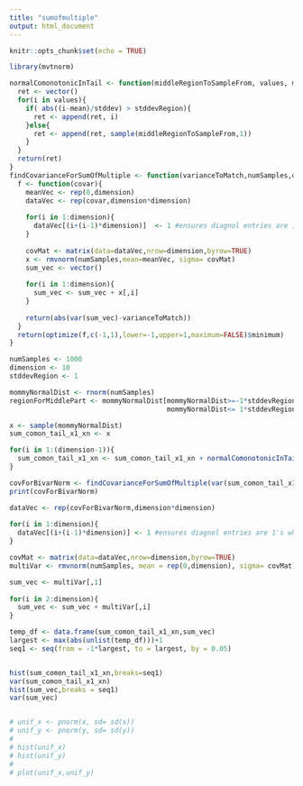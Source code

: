 ```yaml
---
title: "sumofmultiple"
output: html_document
---
```


```r
knitr::opts_chunk$set(echo = TRUE)
```


```r
library(mvtnorm)
```

```r
normalComonotonicInTail <- function(middleRegionToSampleFrom, values, mean,stddev,stddevRegion){
  ret <- vector()
  for(i in values){
    if( abs((i-mean)/stddev) > stddevRegion){
      ret <- append(ret, i)
    }else{
      ret <- append(ret, sample(middleRegionToSampleFrom,1))
    }
  }
  return(ret)
}
findCovarianceForSumOfMultiple <- function(varianceToMatch,numSamples,dimension){
  f <- function(covar){
    meanVec <- rep(0,dimension)
    dataVec <- rep(covar,dimension*dimension)
    
    for(i in 1:dimension){
      dataVec[(i+(i-1)*dimension)]  <- 1 #ensures diagnol entries are 1's when converted to a matrix
    }
    
    covMat <- matrix(data=dataVec,nrow=dimension,byrow=TRUE)
    x <- rmvnorm(numSamples,mean=meanVec, sigma= covMat)
    sum_vec <- vector()
    
    for(i in 1:dimension){
      sum_vec <- sum_vec + x[,i]
    }
    
    return(abs(var(sum_vec)-varianceToMatch))
  }
  return(optimize(f,c(-1,1),lower=-1,upper=1,maximum=FALSE)$minimum)
}


```

```r
numSamples <- 1000
dimension <- 10
stddevRegion <- 1

mommyNormalDist <- rnorm(numSamples)
regionForMiddlePart <- mommyNormalDist[mommyNormalDist>=-1*stddevRegion & 
                                       mommyNormalDist<= 1*stddevRegion  ]

x <- sample(mommyNormalDist)
sum_comon_tail_x1_xn <- x

for(i in 1:(dimension-1)){
  sum_comon_tail_x1_xn <- sum_comon_tail_x1_xn + normalComonotonicInTail(regionForMiddlePart, x, 0, 1, stddevRegion)  
} 

covForBivarNorm <- findCovarianceForSumOfMultiple(var(sum_comon_tail_x1_xn),numSamples,dimension)
print(covForBivarNorm)

dataVec <- rep(covForBivarNorm,dimension*dimension)
    
for(i in 1:dimension){
  dataVec[(i+(i-1)*dimension)] <- 1 #ensures diagnol entries are 1's when converted to a matrix
}

covMat <- matrix(data=dataVec,nrow=dimension,byrow=TRUE)
multiVar <- rmvnorm(numSamples, mean = rep(0,dimension), sigma= covMat)

sum_vec <- multiVar[,1]
    
for(i in 2:dimension){
  sum_vec <- sum_vec + multiVar[,i]
}

temp_df <- data.frame(sum_comon_tail_x1_xn,sum_vec)
largest <- max(abs(unlist(temp_df)))+1
seq1 <- seq(from = -1*largest, to = largest, by = 0.05)


hist(sum_comon_tail_x1_xn,breaks=seq1)
var(sum_comon_tail_x1_xn)
hist(sum_vec,breaks = seq1)
var(sum_vec)


# unif_x <- pnorm(x, sd= sd(x))
# unif_y <- pnorm(y, sd= sd(y))
# 
# hist(unif_x)
# hist(unif_y)
# 
# plot(unif_x,unif_y)
```